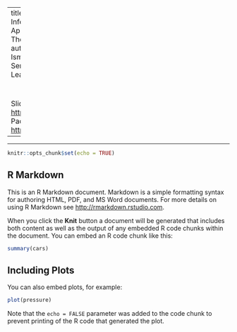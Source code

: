 
---
title: "Statistical Inference: A Tidy Approach"
subtitle: The <code><font color="black">infer</font></code> R package
author: 'Dr. Chester Ismay <br> Senior Curriculum Lead at 

<br><br> Slides available at <http://bit.ly/infer-useR> 
<br> Package webpage at <https://infer.netlify.com>


---
---

```r
knitr::opts_chunk$set(echo = TRUE)
```

## R Markdown

This is an R Markdown document. Markdown is a simple formatting syntax for authoring HTML, PDF, and MS Word documents. For more details on using R Markdown see <http://rmarkdown.rstudio.com>.

When you click the **Knit** button a document will be generated that includes both content as well as the output of any embedded R code chunks within the document. You can embed an R code chunk like this:

```r
summary(cars)
```

## Including Plots

You can also embed plots, for example:

```r
plot(pressure)
```

Note that the `echo = FALSE` parameter was added to the code chunk to prevent printing of the R code that generated the plot.
